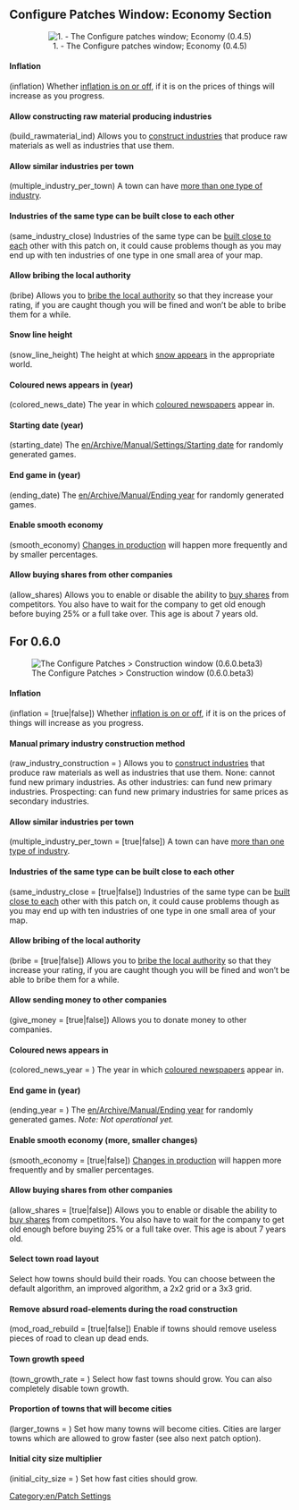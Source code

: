 {{en/Archive/Manual/Settings/Patch Config}}

==Configure Patches Window: Economy Section==

<center>[[File:en/Patches-Economy-0.4.0.png|center|frame|1. - The Configure patches window; Economy (0.4.5)]]</center>

====Inflation====
(inflation) Whether [[en/Archive/Manual/Settings/Disable inflation|inflation is on or off]], if it is on the prices of things will increase as you progress.

====Allow constructing raw material producing industries====
(build_rawmaterial_ind) Allows you to [[en/Archive/Manual/Settings/Build raw material industries|construct industries]] that produce raw materials as well as industries that use them.

====Allow similar industries per town====
(multiple_industry_per_town) A town can have [[en/Archive/Manual/Settings/Multiple industries per town|more than one type of industry]].

====Industries of the same type can be built close to each other====
(same_industry_close) Industries of the same type can be [[en/Archive/Manual/Settings/Same industries close|built close to each]] other with this patch on, it could cause problems though as you may end up with ten industries of one type in one small area of your map.

====Allow bribing the local authority====
(bribe) Allows you to [[en/Archive/Manual/Settings/Bribe authority|bribe the local authority]] so that they increase your rating, if you are caught though you will be fined and won’t be able to bribe them for a while.

====Snow line height====
(snow_line_height) The height at which [[en/Archive/Manual/Settings/Snow line height|snow appears]] in the appropriate world.

====Coloured news appears in (year)====
(colored_news_date) The year in which [[en/Archive/Manual/Settings/Coloured newspaper|coloured newspapers]] appear in.

====Starting date (year)====
(starting_date) The [[en/Archive/Manual/Settings/Starting date]] for randomly generated games.

====End game in (year) ====
(ending_date) The [[en/Archive/Manual/Ending year]] for randomly generated games.  {{en/Note|Not operational yet.}}

====Enable smooth economy====
(smooth_economy) [[en/Archive/Manual/Settings/Smooth economy|Changes in production]] will happen more frequently and by smaller percentages.

====Allow buying shares from other companies====
(allow_shares) Allows you to enable or disable the ability to [[en/Manual/Economy|buy shares]] from competitors. You also have to wait for the company to get old enough before buying 25% or a full take over. This age is about 7 years old.


== For 0.6.0 ==
{{en/Note|This section covers additions of patch options up to version 0.6.0 beta 3 inclusive. The above can be replaced with this as soon as 0.6.0 final is released.}}

[[File:en/Configure Patches Economy 0.6.0.beta3.png|frame|center|The Configure Patches > Construction window (0.6.0.beta3)]]

====Inflation====
(inflation = [true|false])
Whether [[en/Archive/Manual/Settings/Disable inflation|inflation is on or off]], if it is on the prices of things will increase as you progress.

==== Manual primary industry construction method ====
(raw_industry_construction = <num_val>)
Allows you to [[en/Archive/Manual/Settings/Build raw material industries|construct industries]] that produce raw materials as well as industries that use them. None: cannot fund new primary industries. As other industries: can fund new primary industries. Prospecting: can fund new primary industries for same prices as secondary industries.

====Allow similar industries per town====
(multiple_industry_per_town = [true|false])
A town can have [[en/Archive/Manual/Settings/Multiple industries per town|more than one type of industry]].

====Industries of the same type can be built close to each other====
(same_industry_close = [true|false])
Industries of the same type can be [[en/Archive/Manual/Settings/Same industries close|built close to each]] other with this patch on, it could cause problems though as you may end up with ten industries of one type in one small area of your map.

====Allow bribing of the local authority====
(bribe = [true|false])
Allows you to [[en/Archive/Manual/Settings/Bribe authority|bribe the local authority]] so that they increase your rating, if you are caught though you will be fined and won’t be able to bribe them for a while.

==== Allow sending money to other companies ====
(give_money = [true|false])
Allows you to donate money to other companies. 

====Coloured news appears in <year>====
(colored_news_year = <num_val>)
The year in which [[en/Archive/Manual/Settings/Coloured newspaper|coloured newspapers]] appear in.

====End game in (year) ====
(ending_year = <num_val>)
The [[en/Archive/Manual/Ending year]] for randomly generated games.  ''Note: Not operational yet.''

====Enable smooth economy (more, smaller changes)====
(smooth_economy = [true|false])
[[en/Archive/Manual/Settings/Smooth economy|Changes in production]] will happen more frequently and by smaller percentages.

====Allow buying shares from other companies====
(allow_shares = [true|false])
Allows you to enable or disable the ability to [[en/Manual/Economy|buy shares]] from competitors. You also have to wait for the company to get old enough before buying 25% or a full take over. This age is about 7 years old.

==== Select town road layout ====
Select how towns should build their roads. You can choose between the default algorithm, an improved algorithm, a 2x2 grid or a 3x3 grid.

==== Remove absurd road-elements during the road construction ====
(mod_road_rebuild = [true|false])
Enable if towns should remove useless pieces of road to clean up dead ends.

==== Town growth speed ====
(town_growth_rate = <num_val>)
Select how fast towns should grow. You can also completely disable town growth.

==== Proportion of towns that will become cities ====
(larger_towns = <num_val>)
Set how many towns will become cities. Cities are larger towns which are allowed to grow faster (see also next patch option).

==== Initial city size multiplier ====
(initial_city_size = <num_val>)
Set how fast cities should grow.


[[Category:en/Patch Settings]]